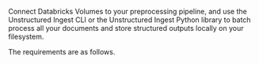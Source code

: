 Connect Databricks Volumes to your preprocessing pipeline, and use the Unstructured Ingest CLI or the Unstructured Ingest Python library to batch process all your documents and store structured outputs locally on your filesystem.

The requirements are as follows. 


<SharedDatabricksVolumes />
<SharedDatabricksVolumesCLIAPI />
